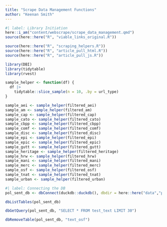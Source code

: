 ---
title: "Scrape Data Management Functions"
author: "Keenan Smith"
---

```{r}
#| label: Library Initiation
here::i_am("content/webscrape/scrape_data_management.qmd")
source(here::here("R", "viable_links_original.R"))

source(here::here("R", "scraping_helpers.R"))
source(here::here("R", "article_pull_html.R"))
source(here::here("R", "article_pull_js.R"))

library(DBI)
library(tidytable)
library(rvest)

sample_helper <- function(df) {
  df |>
    tidytable::slice_sample(n = 10, .by = url_type)
}

sample_aei <- sample_helper(filtered_aei)
sample_am <- sample_helper(filtered_am)
sample_cap <- sample_helper(filtered_cap)
sample_cato <- sample_helper(filtered_cato)
sample_cbpp <- sample_helper(filtered_cbpp)
sample_comf <- sample_helper(filtered_comf)
sample_disc <- sample_helper(filtered_disc)
sample_epi <- sample_helper(filtered_epi)
sample_epic <- sample_helper(filtered_epic)
sample_gutt <- sample_helper(filtered_gutt)
sample_heritage <- sample_helper(filtered_heritage)
sample_hrw <- sample_helper(filtered_hrw)
sample_mani <- sample_helper(filtered_mani)
sample_merc <- sample_helper(filtered_merc)
sample_osf <- sample_helper(filtered_osf)
sample_tnat <- sample_helper(filtered_tnat)
sample_urban <- sample_helper(filtered_urban)
```

```{r}
#| label: Connecting the DB
pol_sent_db <- dbConnect(duckdb::duckdb(), dbdir = here::here("data","political-sentiment.duckdb"))
```

```{r}
dbListTables(pol_sent_db)
```


```{r}
dbGetQuery(pol_sent_db, "SELECT * FROM test_text LIMIT 30")
```

```{r}
dbRemoveTable(pol_sent_db, "text_osf")
```

